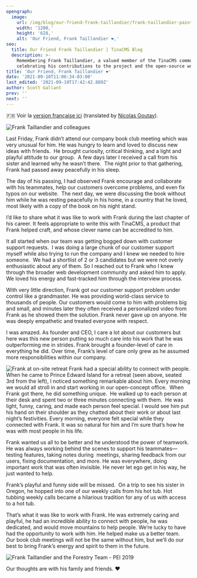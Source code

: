 ```yaml
---
opengraph:
  image:
    url: /img/blog/our-friend-frank-taillandier/frank-taillandier-painting.jpg
    width: '1200,'
    height: '628,'
    alt: 'Our Friend, Frank Taillandier ❤️,'
seo:
  title: Our Friend Frank Taillandier | TinaCMS Blog
  description: >-
    Remembering Frank Taillandier, a valued member of the TinaCMS community, and
    celebrating his contributions to the project and the open-source world.
title: 'Our Friend, Frank Taillandier ❤️'
date: '2021-09-10T11:06:34-03:00'
last_edited: '2021-09-10T17:42:42.889Z'
author: Scott Gallant
prev: ''
next: ''
---
```


🇫🇷 Voir la [version française ici](/blog/our-friend-frank-taillandier-fr/) (translated by [Nicolas Goutay](https://twitter.com/messages/17271529-58286073)).

![Frank Taillandier and colleagues](/img/blog/our-friend-frank-taillandier/frank-taillandier-painting.jpg)

Last Friday, Frank didn’t attend our company book club meeting which was very unusual for him. He was hungry to learn and loved to discuss new ideas with friends.  He brought curiosity, critical thinking, and a light and playful attitude to our group.  A few days later I received a call from his sister and learned why he wasn’t there.  The night prior to that gathering, Frank had passed away peacefully in his sleep.

The day of his passing, I had observed Frank encourage and collaborate with his teammates, help our customers overcome problems, and even fix typos on our website.  The next day, we were discussing the book without him while he was resting peacefully in his home, in a country that he loved, most likely with a copy of the book on his night stand.

I’d like to share what it was like to work with Frank during the last chapter of his career. It feels appropriate to write this with TinaCMS, a product that Frank helped craft, and whose clever name can be accredited to him.

It all started when our team was getting bogged down with customer support requests.  I was doing a large chunk of our customer support myself while also trying to run the company and I knew we needed to hire someone.  We had a shortlist of 2 or 3 candidates but we were not overly enthusiastic about any of them. So I reached out to Frank who I knew through the broader web development community and asked him to apply. We loved his energy and fast-tracked him through the interview process.

With very little direction, Frank got our customer support problem under control like a grandmaster. He was providing world-class service to thousands of people. Our customers would come to him with problems big and small, and minutes later they often received a personalized video from Frank as he showed them the solution. Frank never gave up on anyone. He was deeply empathetic and treated everyone with respect.

I was amazed. As founder and CEO, I care a lot about our customers but here was this new person putting so much care into his work that he was outperforming me in strides. Frank brought a founder-level of care in everything he did. Over time, Frank’s level of care only grew as he assumed  more responsibilities within our company.

![Frank at on-site retreat](/img/blog/our-friend-frank-taillandier/forestry-retreat-1300.jpg)
Frank had a special ability to connect with people. When he came to Prince Edward Island for a retreat (seen above, seated 3rd from the left), I noticed something remarkable about him. Every morning we would all stroll in and start working in our open-concept office.  When  Frank got there, he did something unique.  He walked up to each person at their desk and spent two or three minutes connecting with them.  He was light, funny, caring, and made each person feel special. I would see him put his hand on their shoulder as they chatted about their work or about last night’s festivities. Every morning, everyone felt special while they connected with Frank. It was so natural for him and I’m sure that’s how he was with most people in his life.

Frank wanted us all to be better and he understood the power of teamwork. He was always working behind the scenes to support his teammates––testing features, taking notes during  meetings, sharing feedback from our users, fixing documentation, and more. He was everywhere, doing important work that was often invisible. He never let ego get in his way, he just wanted to help.

Frank’s playful and funny side will be missed.  On a trip to see his sister in Oregon, he hopped into one of our weekly calls from his hot tub. Hot tubbing weekly calls became a hilarious tradition for any of us with access to a hot tub.

That’s what it was like to work with Frank. He was extremely caring and playful, he had an incredible ability to connect with people, he was dedicated, and would move mountains to help people. We’re lucky to have had the opportunity to work with him. He helped make us a better team.  Our book club meetings will not be the same without him, but we’ll do our best to bring Frank’s energy and spirit to them in the future.

![Frank Taillandier and the Forestry Team - PEI 2019](/img/blog/our-friend-frank-taillandier/forestry-team-pei.jpg)

Our thoughts are with his family and friends. ❤️
